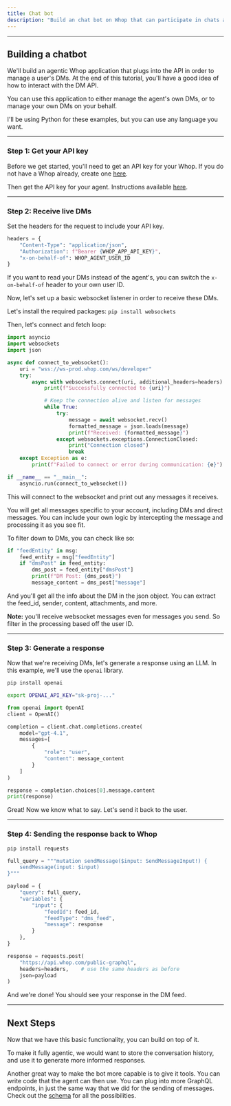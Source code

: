```yaml
---
title: Chat bot
description: "Build an chat bot on Whop that can participate in chats and forums."
---
```


---

## Building a chatbot

We'll build an agentic Whop application that plugs into the API in order to manage a user's DMs. At the end of this tutorial, you'll have a good idea of how to interact with the DM API.

You can use this application to either manage the agent's own DMs, or to manage your own DMs on your behalf.

I'll be using Python for these examples, but you can use any language you want.

---

### **Step 1: Get your API key**

Before we get started, you'll need to get an API key for your Whop. If you do not have a Whop already, create one [here](https://whop.com/new/).

Then get the API key for your agent. Instructions available [here](/instructions/get-api-key).

---

### **Step 2: Receive live DMs**

Set the headers for the request to include your API key.

```python
headers = {
    "Content-Type": "application/json",
    "Authorization": f"Bearer {WHOP_APP_API_KEY}",
    "x-on-behalf-of": WHOP_AGENT_USER_ID
}
```

If you want to read your DMs instead of the agent's, you can switch the `x-on-behalf-of` header to your own user ID.

Now, let's set up a basic websocket listener in order to receive these DMs.

Let's install the required packages: `pip install websockets`

Then, let's connect and fetch loop:

```python
import asyncio
import websockets
import json

async def connect_to_websocket():
    uri = "wss://ws-prod.whop.com/ws/developer"
    try:
        async with websockets.connect(uri, additional_headers=headers) as websocket:
            print(f"Successfully connected to {uri}")

            # Keep the connection alive and listen for messages
            while True:
                try:
                    message = await websocket.recv()
                    formatted_message = json.loads(message)
                    print(f"Received: {formatted_message}")
                except websockets.exceptions.ConnectionClosed:
                    print("Connection closed")
                    break
    except Exception as e:
        print(f"Failed to connect or error during communication: {e}")

if __name__ == "__main__":
    asyncio.run(connect_to_websocket())
```

This will connect to the websocket and print out any messages it receives.

You will get all messages specific to your account, including DMs and direct messages. You can include your own logic by intercepting the message and processing it as you see fit.

To filter down to DMs, you can check like so:

```python
if "feedEntity" in msg:
    feed_entity = msg["feedEntity"]
    if "dmsPost" in feed_entity:
        dms_post = feed_entity["dmsPost"]
        print(f"DM Post: {dms_post}")
        message_content = dms_post["message"]
```

And you'll get all the info about the DM in the json object. You can extract the feed_id, sender, content, attachments, and more.

**Note:** you'll receive websocket messages even for messages you send. So filter in the processing based off the user ID.

---

### **Step 3: Generate a response**

Now that we're receiving DMs, let's generate a response using an LLM. In this example, we'll use the `openai` library.

```bash
pip install openai
```

```bash
export OPENAI_API_KEY="sk-proj-..."
```

```python
from openai import OpenAI
client = OpenAI()

completion = client.chat.completions.create(
    model="gpt-4.1",
    messages=[
        {
            "role": "user",
            "content": message_content
        }
    ]
)

response = completion.choices[0].message.content
print(response)
```

Great! Now we know what to say. Let's send it back to the user.

---

### **Step 4: Sending the response back to Whop**

```bash
pip install requests
```

```python
full_query = """mutation sendMessage($input: SendMessageInput!) {
	sendMessage(input: $input)
}"""

payload = {
    "query": full_query,
    "variables": {
        "input": {
            "feedId": feed_id,
            "feedType": "dms_feed",
            "message": response
        }
    },
}

response = requests.post(
    "https://api.whop.com/public-graphql",
    headers=headers,    # use the same headers as before
    json=payload
)
```

And we're done! You should see your response in the DM feed.

---

## Next Steps

Now that we have this basic functionality, you can build on top of it.

To make it fully agentic, we would want to store the conversation history, and use it to generate more informed responses.

Another great way to make the bot more capable is to give it tools. You can write code that the agent can then use. You can plug into more GraphQL endpoints, in just the same way that we did for the sending of messages. Check out the [schema](/api-reference/graphql/schema) for all the possibilities.
